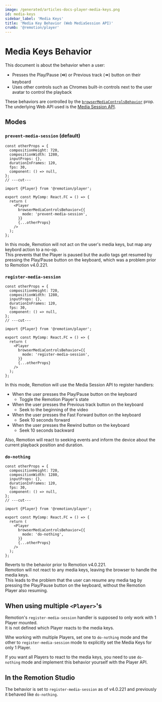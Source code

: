 ```yaml
---
image: /generated/articles-docs-player-media-keys.png
id: media-keys
sidebar_label: 'Media Keys'
title: 'Media Key Behavior (Web MediaSession API)'
crumb: '@remotion/player'
---
```


# Media Keys Behavior<AvailableFrom v="4.0.221" />

This document is about the behavior when a user:

- Presses the Play/Pause (⏯️) or Previous track (⏪) button on their keyboard
- Uses other controls such as Chromes built-in controls next to the user avatar to control the playback

These behaviors are controlled by the [`browserMediaControlsBehavior`](/docs/player/player#browsermediacontrolsbehavior) prop.  
The underlying Web API used is the [Media Session API](https://developer.mozilla.org/en-US/docs/Web/API/Media_Session_API).

## Modes

### `prevent-media-session` (default)

```tsx twoslash
const otherProps = {
  compositionHeight: 720,
  compositionWidth: 1280,
  inputProps: {},
  durationInFrames: 120,
  fps: 30,
  component: () => null,
};
// ---cut---

import {Player} from '@remotion/player';

export const MyComp: React.FC = () => {
  return (
    <Player
      browserMediaControlsBehavior={{
        mode: 'prevent-media-session',
      }}
      {...otherProps}
    />
  );
};
```

In this mode, Remotion will not act on the user's media keys, but map any keybord action to a no-op.  
This prevents that the Player is paused but the audio tags get resumed by pressing the Play/Pause button on the keyboard, which was a problem prior to Remotion v4.0.221.

### `register-media-session`

```tsx twoslash
const otherProps = {
  compositionHeight: 720,
  compositionWidth: 1280,
  inputProps: {},
  durationInFrames: 120,
  fps: 30,
  component: () => null,
};
// ---cut---

import {Player} from '@remotion/player';

export const MyComp: React.FC = () => {
  return (
    <Player
      browserMediaControlsBehavior={{
        mode: 'register-media-session',
      }}
      {...otherProps}
    />
  );
};
```

In this mode, Remotion will use the Media Session API to register handlers:

- When the user presses the Play/Pause button on the keyboard
  - Toggle the Remotion Player's state
- When the user presses the Previous track button on the keyboard
  - Seek to the beginning of the video
- When the user presses the Fast Forward button on the keyboard
  - Seek 10 seconds forward
- When the user presses the Rewind button on the keyboard
  - Seek 10 seconds backward

Also, Remotion will react to seeking events and inform the device about the current playback position and duration.

### `do-nothing`

```tsx twoslash
const otherProps = {
  compositionHeight: 720,
  compositionWidth: 1280,
  inputProps: {},
  durationInFrames: 120,
  fps: 30,
  component: () => null,
};
// ---cut---

import {Player} from '@remotion/player';

export const MyComp: React.FC = () => {
  return (
    <Player
      browserMediaControlsBehavior={{
        mode: 'do-nothing',
      }}
      {...otherProps}
    />
  );
};
```

Reverts to the behavior prior to Remotion v4.0.221.  
Remotion will not react to any media keys, leaving the browser to handle the media keys.  
This leads to the problem that the user can resume any media tag by pressing the Play/Pause button on the keyboard, without the Remotion Player also resuming.

## When using multiple `<Player>`'s

Remotion's `register-media-session` handler is supposed to only work with 1 Player mounted.  
It is not defined which Player reacts to the media keys.

Whe working with multiple Players, set one to `do-nothing` mode and the other to `register-media-session` mode to explicitly set the Media Keys for only 1 Player.

If you want all Players to react to the media keys, you need to use `do-nothing` mode and implement this behavior yourself with the Player API.

## In the Remotion Studio

The behavior is set to `register-media-session` as of v4.0.221 and previously it behaved like `do-nothing`.
